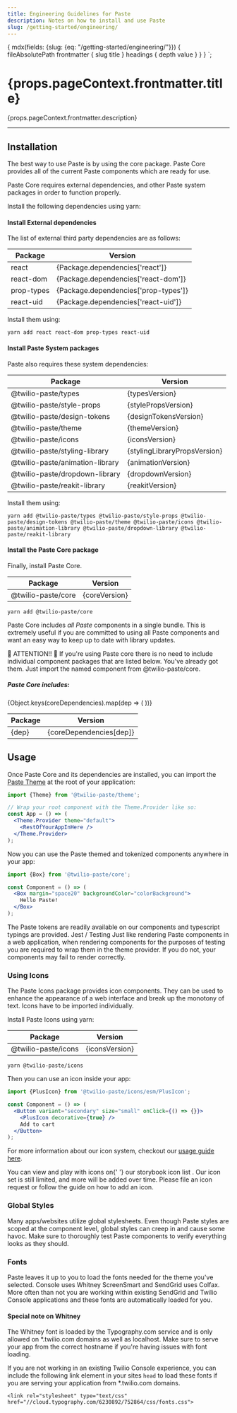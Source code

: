 ```yaml
---
title: Engineering Guidelines for Paste
description: Notes on how to install and use Paste
slug: /getting-started/engineering/
---
```



  {
    mdx(fields: {slug: {eq: "/getting-started/engineering/"}}) {
      fileAbsolutePath
      frontmatter {
        slug
        title
      }
      headings {
        depth
        value
      }
    }
  }
`;

<content>

<h1>{props.pageContext.frontmatter.title}</h1>

<Paragraph>{props.pageContext.frontmatter.description}</Paragraph>

</content>

---

<contentwrapper>

<Box order={2} marginLeft="space140" minWidth="size20">

<QuestionMenu data={props.data.mdx} />

<TableOfContents headings={props.data.mdx.headings} />

</Box>

<content>

## Installation

The best way to use Paste is by using the core package. Paste Core provides all of the current Paste components which are ready for use.

Paste Core requires external dependencies, and other Paste system packages in order to function properly.

Install the following dependencies using yarn:

#### Install External dependencies

The list of external third party dependencies are as follows:

<table>
  <thead>
    <tr>
      <th>Package</th>
      <th>Version</th>
    </tr>
  </thead>
  <tbody>
    <tr>
      <td>react</td>
      <td>{Package.dependencies['react']}</td>
    </tr>
    <tr>
      <td>react-dom</td>
      <td>{Package.dependencies['react-dom']}</td>
    </tr>
    <tr>
      <td>prop-types</td>
      <td>{Package.dependencies['prop-types']}</td>
    </tr>
    <tr>
      <td>react-uid</td>
      <td>{Package.dependencies['react-uid']}</td>
    </tr>
  </tbody>
</table>

Install them using:

```shell
yarn add react react-dom prop-types react-uid
```

#### Install Paste System packages

Paste also requires these system dependencies:

<table>
  <thead>
    <tr>
      <th>Package</th>
      <th>Version</th>
    </tr>
  </thead>
  <tbody>
    <tr>
      <td>@twilio-paste/types</td>
      <td>{typesVersion}</td>
    </tr>
    <tr>
      <td>@twilio-paste/style-props</td>
      <td>{stylePropsVersion}</td>
    </tr>
    <tr>
      <td>@twilio-paste/design-tokens</td>
      <td>{designTokensVersion}</td>
    </tr>
    <tr>
      <td>@twilio-paste/theme</td>
      <td>{themeVersion}</td>
    </tr>
    <tr>
      <td>@twilio-paste/icons</td>
      <td>{iconsVersion}</td>
    </tr>
    <tr>
      <td>@twilio-paste/styling-library</td>
      <td>{stylingLibraryPropsVersion}</td>
    </tr>
    <tr>
      <td>@twilio-paste/animation-library</td>
      <td>{animationVersion}</td>
    </tr>
    <tr>
      <td>@twilio-paste/dropdown-library</td>
      <td>{dropdownVersion}</td>
    </tr>
    <tr>
      <td>@twilio-paste/reakit-library</td>
      <td>{reakitVersion}</td>
    </tr>
  </tbody>
</table>

Install them using:

```shell
yarn add @twilio-paste/types @twilio-paste/style-props @twilio-paste/design-tokens @twilio-paste/theme @twilio-paste/icons @twilio-paste/animation-library @twilio-paste/dropdown-library @twilio-paste/reakit-library
```

#### Install the Paste Core package

Finally, install Paste Core.

<table>
  <thead>
    <tr>
      <th>Package</th>
      <th>Version</th>
    </tr>
  </thead>
  <tbody>
    <tr>
      <td>@twilio-paste/core</td>
      <td>{coreVersion}</td>
    </tr>
  </tbody>
</table>

```shell
yarn add @twilio-paste/core
```

Paste Core includes _all Paste_ components in a single bundle. This is extremely useful if you are committed to using all Paste components and want an easy way to keep up to date with library updates.

<Callout variant="warning">
  <CalloutTitle>🚨 ATTENTION!! 🚨</CalloutTitle>
  <CalloutText>
    If you're using Paste core there is no need to include individual component packages that are listed below. You've
    already got them. Just import the named component from <InlineCode>@twilio-paste/core</InlineCode>.
  </CalloutText>
</Callout>

##### Paste Core includes:

<table>
  <thead>
    <tr>
      <th>Package</th>
      <th>Version</th>
    </tr>
  </thead>
  <tbody>
    {Object.keys(coreDependencies).map(dep => (
      <tr>
        <td>{dep}</td>
        <td>{coreDependencies[dep]}</td>
      </tr>
    ))}
  </tbody>
</table>

## Usage

Once Paste Core and its dependencies are installed, you can import the [Paste Theme](/tokens/theme-package/) at the root of your application:

```jsx
import {Theme} from '@twilio-paste/theme';

// Wrap your root component with the Theme.Provider like so:
const App = () => (
  <Theme.Provider theme="default">
    <RestOfYourAppInHere />
  </Theme.Provider>
);
```

Now you can use the Paste themed and tokenized components anywhere in your app:

```jsx
import {Box} from '@twilio-paste/core';

const Component = () => (
  <Box margin="space20" backgroundColor="colorBackground">
    Hello Paste!
  </Box>
);
```

<Callout>
  <CalloutText>
    The Paste tokens are readily available on our components and typescript typings are provided.
  </CalloutText>
</Callout>

<Callout>
  <CalloutTitle>Jest / Testing</CalloutTitle>
  <CalloutText>
    Just like rendering Paste components in a web application, when rendering components for the purposes of testing you
    are required to wrap them in the theme provider. If you do not, your components may fail to render correctly.
  </CalloutText>
</Callout>

### Using Icons

The Paste Icons package provides icon components. They can be used to enhance the appearance of a web interface and break
up the monotony of text. Icons have to be imported individually.

Install Paste Icons using yarn:

<table>
  <thead>
    <tr>
      <th>Package</th>
      <th>Version</th>
    </tr>
  </thead>
  <tbody>
    <tr>
      <td>@twilio-paste/icons</td>
      <td>{iconsVersion}</td>
    </tr>
  </tbody>
</table>

```shell
yarn @twilio-paste/icons
```

Then you can use an icon inside your app:

```jsx
import {PlusIcon} from '@twilio-paste/icons/esm/PlusIcon';

const Component = () => (
  <Button variant="secondary" size="small" onClick={() => {}}>
    <PlusIcon decorative={true} />
    Add to cart
  </Button>
);
```

For more information about our icon system, checkout our [usage guide here](/icon-system/).

<Callout>
  <CalloutText>
    You can view and play with icons on{' '}
    <Anchor href="https://twilio-labs.github.io/paste/?path=/story/overview-icons--list">
      our storybook icon list
    </Anchor>
    . Our icon set is still limited, and more will be added over time. Please <Anchor href="https://github.com/twilio-labs/paste/issues">
      file an icon request
    </Anchor> or follow the guide on <Anchor href="/icon-system/how-to-add-an-icon">how to add an icon</Anchor>.
  </CalloutText>
</Callout>

### Global Styles

Many apps/websites utilize global stylesheets. Even though Paste styles are scoped at the component level, global styles can creep
in and cause some havoc. Make sure to thoroughly test Paste components to verify everything looks as they should.

### Fonts

Paste leaves it up to you to load the fonts needed for the theme you've selected. Console uses Whitney ScreenSmart
and SendGrid uses Colfax. More often than not you are working within existing SendGrid and Twilio Console applications
and these fonts are automatically loaded for you.

#### Special note on Whitney

The Whitney font is loaded by the Typography.com service and is only allowed on \*.twilio.com domains as well as localhost.
Make sure to serve your app from the correct hostname if you're having issues with font loading.

If you are not working in an existing Twilio Console experience, you can include the following link element in your sites `head`
to load these fonts if you are serving your application from \*.twilio.com domains.

```
<link rel="stylesheet" type="text/css" href="//cloud.typography.com/6230892/752864/css/fonts.css">
```

</content>

</contentwrapper>
